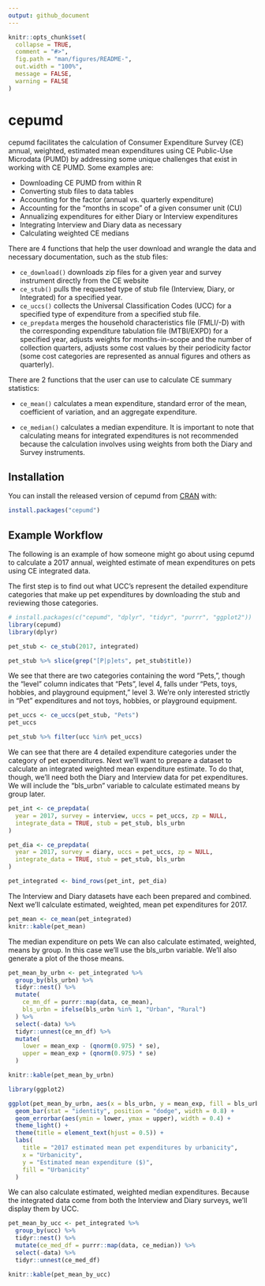 ```yaml
---
output: github_document
---
```


<!-- README.md is generated from README.Rmd. Please edit that file -->

```r
knitr::opts_chunk$set(
  collapse = TRUE,
  comment = "#>",
  fig.path = "man/figures/README-",
  out.width = "100%",
  message = FALSE,
  warning = FALSE
)
```
# cepumd

<!-- badges: start -->
<!-- badges: end -->

cepumd facilitates the calculation of Consumer Expenditure Survey (CE) annual, weighted, estimated mean expenditures using CE Public-Use Microdata (PUMD) by addressing some unique challenges that exist in working with CE PUMD. Some examples are:

* Downloading CE PUMD from within R
* Converting stub files to data tables
* Accounting for the factor (annual vs. quarterly expenditure)
* Accounting for the "months in scope" of a given consumer unit (CU)
* Annualizing expenditures for either Diary or Interview expenditures
* Integrating Interview and Diary data as necessary
* Calculating weighted CE medians

There are 4 functions that help the user download and wrangle the data and necessary documentation, such as the stub files:

* `ce_download()` downloads zip files for a given year and survey instrument directly from the CE website
* `ce_stub()` pulls the requested type of stub file (Interview, Diary, or Integrated) for a specified year.
* `ce_uccs()` collects the Universal Classification Codes (UCC) for a specified type of expenditure from a specified stub file.
* `ce_prepdata` merges the household characteristics file (FMLI/-D) with the corresponding expenditure tabulation file (MTBI/EXPD) for a specified year, adjusts weights for months-in-scope and the number of collection quarters, adjusts some cost values by their periodicity factor (some cost categories are represented as annual figures and others as quarterly).

There are 2 functions that the user can use to calculate CE summary statistics:

* `ce_mean()` calculates a mean expenditure, standard error of the mean, coefficient of variation, and an aggregate expenditure.

* `ce_median()` calculates a median expenditure. It is important to note that calculating means for integrated expenditures is not recommended because the calculation involves using weights from both the Diary and Survey instruments.

## Installation

You can install the released version of cepumd from [CRAN](https://CRAN.R-project.org) with:

``` r
install.packages("cepumd")
```

## Example Workflow

The following is an example of how someone might go about using cepumd to calculate a 2017 annual, weighted estimate of mean expenditures on pets using CE integrated data.

The first step is to find out what UCC's represent the detailed expenditure categories that make up pet expenditures by downloading the stub and reviewing those categories.

```r
# install.packages(c("cepumd", "dplyr", "tidyr", "purrr", "ggplot2"))
library(cepumd)
library(dplyr)

pet_stub <- ce_stub(2017, integrated)

pet_stub %>% slice(grep("[P|p]ets", pet_stub$title))
```

We see that there are two categories containing the word "Pets,", though the "level" column indicates that "Pets", level 4, falls under "Pets, toys, hobbies, and playground equipment," level 3. We're only interested strictly in "Pet" expenditures and not toys, hobbies, or playground equipment.

```r
pet_uccs <- ce_uccs(pet_stub, "Pets")
pet_uccs

pet_stub %>% filter(ucc %in% pet_uccs)
```

We can see that there are 4 detailed expenditure categories under the category of pet expenditures. Next we'll want to prepare a dataset to calculate an integrated weighted mean expenditure estimate. To do that, though, we'll need both the Diary and Interview data for pet expenditures. We will include the "bls_urbn" variable to calculate estimated means by group later.

```r
pet_int <- ce_prepdata(
  year = 2017, survey = interview, uccs = pet_uccs, zp = NULL, 
  integrate_data = TRUE, stub = pet_stub, bls_urbn
)

pet_dia <- ce_prepdata(
  year = 2017, survey = diary, uccs = pet_uccs, zp = NULL, 
  integrate_data = TRUE, stub = pet_stub, bls_urbn
)

pet_integrated <- bind_rows(pet_int, pet_dia)
```

The Interview and Diary datasets have each been prepared and combined. Next we'll calculate estimated, weighted, mean pet expenditures for 2017.

```r
pet_mean <- ce_mean(pet_integrated)
knitr::kable(pet_mean)
```

The median expenditure on pets We can also calculate estimated, weighted, means by group. In this case we'll use the bls_urbn variable. We'll also generate a plot of the those means.
```r
pet_mean_by_urbn <- pet_integrated %>%
  group_by(bls_urbn) %>%
  tidyr::nest() %>%
  mutate(
    ce_mn_df = purrr::map(data, ce_mean),
    bls_urbn = ifelse(bls_urbn %in% 1, "Urban", "Rural")
  ) %>% 
  select(-data) %>% 
  tidyr::unnest(ce_mn_df) %>%
  mutate(
    lower = mean_exp - (qnorm(0.975) * se),
    upper = mean_exp + (qnorm(0.975) * se)
  )

knitr::kable(pet_mean_by_urbn)

library(ggplot2)

ggplot(pet_mean_by_urbn, aes(x = bls_urbn, y = mean_exp, fill = bls_urbn)) +
  geom_bar(stat = "identity", position = "dodge", width = 0.8) +
  geom_errorbar(aes(ymin = lower, ymax = upper), width = 0.4) +
  theme_light() +
  theme(title = element_text(hjust = 0.5)) +
  labs(
    title = "2017 estimated mean pet expenditures by urbanicity",
    x = "Urbanicity",
    y = "Estimated mean expenditure ($)",
    fill = "Urbanicity"
  )
```

We can also calculate estimated, weighted median expenditures. Because the integrated data come from both the Interview and Diary surveys, we'll display them by UCC.
```r
pet_mean_by_ucc <- pet_integrated %>%
  group_by(ucc) %>%
  tidyr::nest() %>%
  mutate(ce_med_df = purrr::map(data, ce_median)) %>% 
  select(-data) %>% 
  tidyr::unnest(ce_med_df)

knitr::kable(pet_mean_by_ucc)
```
